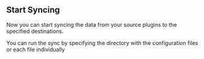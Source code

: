 
## Start Syncing

Now you can start syncing the data from your source plugins to the specified destinations.

You can run the sync by specifying the directory with the configuration files or each file individually